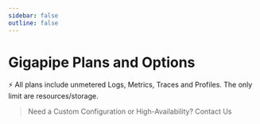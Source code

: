 ```yaml
---
sidebar: false
outline: false
---
```



# Gigapipe Plans and Options

⚡ All plans include unmetered Logs, Metrics, Traces and Profiles. The only limit are resources/storage.

<PricingCalculator />

> Need a Custom Configuration or High-Availability? Contact Us
